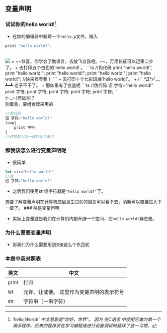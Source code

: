 
## 变量声明
### 试试你的hello world![^ps1]
+ 在你的编辑器中新建一个`hello.p`文件，输入
```javascript
print "hello world!";
```
<br/>
<Image src="/hello.png" className='w-full'/>
+ ~~恭喜，你学会了鹏语言，去放飞自我吧。~~，万里长征可以迈第二步了。
+ 去打印五个白色的`hello world!`。
```ts
//伪代码
print "hello world!";
print "hello world!";
print "hello world!";
print "hello world!";
print "hello world!";
//快来夸夸我！
```
+ 去打印十个七彩斑斓`hello world!`。
+ (╯°Д°)╯︵ ┻━┻ 老子不干了。
+ 那如果有了变量呢
```ts
//伪代码
诏 字符="hello world!"
print 字符;
print 字符;
print 字符;
print 字符;
print 字符;
```
<br/>
<div class="chat chat-start">
  <div class="chat-bubble">
  (↼_↼)有区别？
  </div>
</div>
<div class="chat chat-end">
  <div class="chat-bubble">别着急，要组合起来用的</div>
</div>

```ts
//伪代码
诏 字符="hello world!"
loop{
    print 字符;
}
//这样就可以一直打印下去了
```
### 那我该怎么进行变量声明呢
+ 很简单
```ts
let str="hello world!"
//或
诏 字符="hello world!"
```
+ 之后我们使用str或字符就是`"hello world!"`了。

<Callout type="info" >
  想要了解变量声明在计算机底层发生过程的朋友可以看下去，萌新可以直接进入<Link href="./type" className="title">下一章</Link>了。
</Callout>
### 啥是变量声明

+ 实际上变量就是我们在计算机内部开辟一个空间，把`hello world!`存进去。
### 为什么需要变量声明
+ 那我们为什么需要用到`变量`这么个东西呢
### 本章中英对照表
| 英文      | 中文 |
| ----------- | ----------- |
| print | 打印    |
|let | 允许、让或使。 这里作为变量声明的表示符号 |
|str| 字符串（一串字符）|
[^ps1]: *'hello,World!' 中文意思是“你好，世界”。
因为 在C语言 中使用它做为第一个演示程序，后来的程序员在学习编程或进行设备调试时延续了这一习惯。* 